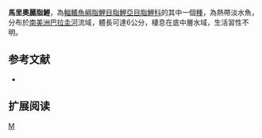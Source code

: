 {{Speciesbox 
| taxon = Astyanax marionae
| status = NE
| status_system = IUCN3.1
| authority =  [[Eigenmann|Eigenmann]], 1911
| synonyms = 
}}
'''馬里奧麗脂鯉'''，為[[輻鰭魚綱|輻鰭魚綱]][[脂鯉目|脂鯉目]][[脂鯉亞目|脂鯉亞目]][[脂鯉科|脂鯉科]]的其中一個[[種|種]]，為熱帶淡水魚，分布於[[南美洲|南美洲]][[巴拉圭河|巴拉圭河]]流域，體長可達6公分，棲息在底中層水域，生活習性不明。

==参考文献==
{{refbegin}}
*{{FishBase_species|genus=Astyanax|species=marionae|year=2013|month=11}}
{{refend}}

== 扩展阅读 ==
{{refbegin}}
{{wikispecies-inline|Astyanax marionae|馬里奧麗脂鯉}}
{{refend}}
{{Taxonbar|from=Q6398394}}

[[Category:麗脂鯉屬|M]]


{{魚類小作品}}